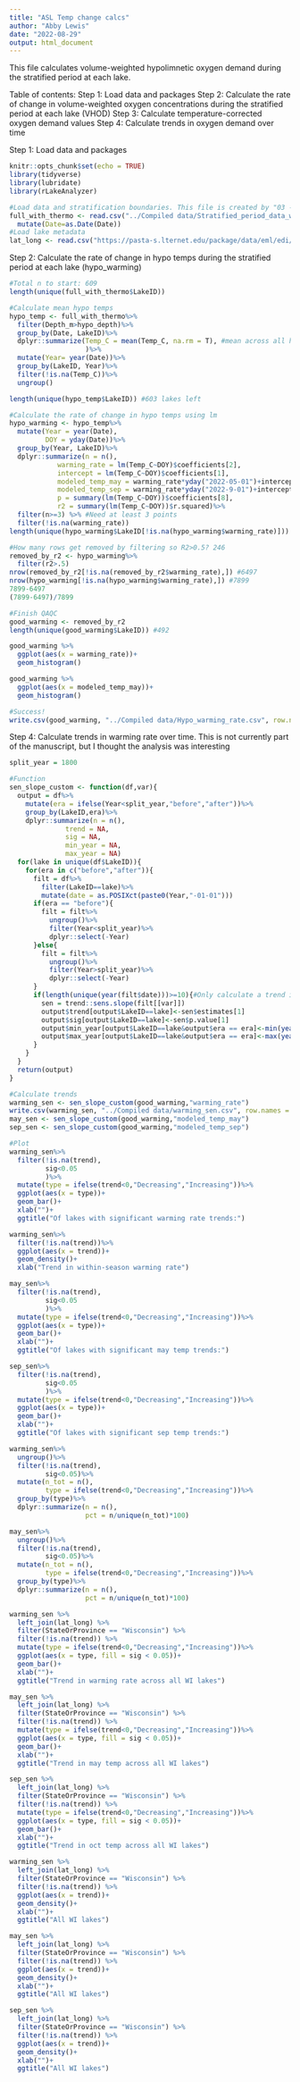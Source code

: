 ```yaml
---
title: "ASL Temp change calcs"
author: "Abby Lewis"
date: "2022-08-29"
output: html_document
---
```


This file calculates volume-weighted hypolimnetic oxygen demand during the stratified period at each lake. 

Table of contents:
Step 1: Load data and packages
Step 2: Calculate the rate of change in volume-weighted oxygen concentrations during the stratified period at each lake (VHOD)
Step 3: Calculate temperature-corrected oxygen demand values
Step 4: Calculate trends in oxygen demand over time


Step 1: Load data and packages
```r
knitr::opts_chunk$set(echo = TRUE)
library(tidyverse)
library(lubridate)
library(rLakeAnalyzer)

#Load data and stratification boundaries. This file is created by "03 - Stratified avgs.Rmd"
full_with_thermo <- read.csv("../Compiled data/Stratified_period_data_with_thermo.csv")%>%
  mutate(Date=as.Date(Date))
#Load lake metadata
lat_long <- read.csv("https://pasta-s.lternet.edu/package/data/eml/edi/1029/9/fadd3eaa25b5fdd1fc4efba70e660579")
```


Step 2: Calculate the rate of change in hypo temps during the stratified period at each lake (hypo_warming)
```r
#Total n to start: 609
length(unique(full_with_thermo$LakeID))

#Calculate mean hypo temps
hypo_temp <- full_with_thermo%>%
  filter(Depth_m>hypo_depth)%>%
  group_by(Date, LakeID)%>%
  dplyr::summarize(Temp_C = mean(Temp_C, na.rm = T), #mean across all hypolimnetic depths
                   )%>%
  mutate(Year= year(Date))%>%
  group_by(LakeID, Year)%>%
  filter(!is.na(Temp_C))%>%
  ungroup()

length(unique(hypo_temp$LakeID)) #603 lakes left

#Calculate the rate of change in hypo temps using lm
hypo_warming <- hypo_temp%>%
  mutate(Year = year(Date),
         DOY = yday(Date))%>%
  group_by(Year, LakeID)%>%
  dplyr::summarize(n = n(),
            warming_rate = lm(Temp_C~DOY)$coefficients[2],
            intercept = lm(Temp_C~DOY)$coefficients[1],
            modeled_temp_may = warming_rate*yday("2022-05-01")+intercept,
            modeled_temp_sep = warming_rate*yday("2022-9-01")+intercept,
            p = summary(lm(Temp_C~DOY))$coefficients[8],
            r2 = summary(lm(Temp_C~DOY))$r.squared)%>%
  filter(n>=3) %>% #Need at least 3 points
  filter(!is.na(warming_rate))
length(unique(hypo_warming$LakeID[!is.na(hypo_warming$warming_rate)])) #502

#How many rows get removed by filtering so R2>0.5? 246
removed_by_r2 <- hypo_warming%>%
  filter(r2>.5)
nrow(removed_by_r2[!is.na(removed_by_r2$warming_rate),]) #6497
nrow(hypo_warming[!is.na(hypo_warming$warming_rate),]) #7899
7899-6497
(7899-6497)/7899

#Finish QAQC
good_warming <- removed_by_r2
length(unique(good_warming$LakeID)) #492

good_warming %>%
  ggplot(aes(x = warming_rate))+
  geom_histogram()

good_warming %>%
  ggplot(aes(x = modeled_temp_may))+
  geom_histogram()

#Success!
write.csv(good_warming, "../Compiled data/Hypo_warming_rate.csv", row.names = F)
```

Step 4: Calculate trends in warming rate over time. This is not currently part of the manuscript, but I thought the analysis was interesting
```r
split_year = 1800

#Function
sen_slope_custom <- function(df,var){
  output = df%>%
    mutate(era = ifelse(Year<split_year,"before","after"))%>%
    group_by(LakeID,era)%>%
    dplyr::summarize(n = n(),
              trend = NA,
              sig = NA,
              min_year = NA,
              max_year = NA)
  for(lake in unique(df$LakeID)){
    for(era in c("before","after")){
      filt = df%>%
        filter(LakeID==lake)%>%
        mutate(date = as.POSIXct(paste0(Year,"-01-01")))
      if(era == "before"){
        filt = filt%>%
          ungroup()%>%
          filter(Year<split_year)%>%
          dplyr::select(-Year)
      }else{
        filt = filt%>%
          ungroup()%>%
          filter(Year>split_year)%>%
          dplyr::select(-Year)
      }
      if(length(unique(year(filt$date)))>=10){#Only calculate a trend if there are 10 years of data
        sen = trend::sens.slope(filt[[var]])
        output$trend[output$LakeID==lake]<-sen$estimates[1]
        output$sig[output$LakeID==lake]<-sen$p.value[1]
        output$min_year[output$LakeID==lake&output$era == era]<-min(year(filt$date))
        output$max_year[output$LakeID==lake&output$era == era]<-max(year(filt$date))
      }
    }
  }
  return(output)
}

#Calculate trends
warming_sen <- sen_slope_custom(good_warming,"warming_rate")
write.csv(warming_sen, "../Compiled data/warming_sen.csv", row.names = F)
may_sen <- sen_slope_custom(good_warming,"modeled_temp_may")
sep_sen <- sen_slope_custom(good_warming,"modeled_temp_sep")

#Plot
warming_sen%>%
  filter(!is.na(trend),
         sig<0.05
         )%>%
  mutate(type = ifelse(trend<0,"Decreasing","Increasing"))%>%
  ggplot(aes(x = type))+
  geom_bar()+
  xlab("")+
  ggtitle("Of lakes with significant warming rate trends:")

warming_sen%>%
  filter(!is.na(trend))%>%
  ggplot(aes(x = trend))+
  geom_density()+
  xlab("Trend in within-season warming rate")

may_sen%>%
  filter(!is.na(trend),
         sig<0.05
         )%>%
  mutate(type = ifelse(trend<0,"Decreasing","Increasing"))%>%
  ggplot(aes(x = type))+
  geom_bar()+
  xlab("")+
  ggtitle("Of lakes with significant may temp trends:")

sep_sen%>%
  filter(!is.na(trend),
         sig<0.05
         )%>%
  mutate(type = ifelse(trend<0,"Decreasing","Increasing"))%>%
  ggplot(aes(x = type))+
  geom_bar()+
  xlab("")+
  ggtitle("Of lakes with significant sep temp trends:")

warming_sen%>%
  ungroup()%>%
  filter(!is.na(trend),
         sig<0.05)%>%
  mutate(n_tot = n(),
         type = ifelse(trend<0,"Decreasing","Increasing"))%>%
  group_by(type)%>%
  dplyr::summarize(n = n(),
                   pct = n/unique(n_tot)*100)

may_sen%>%
  ungroup()%>%
  filter(!is.na(trend),
         sig<0.05)%>%
  mutate(n_tot = n(),
         type = ifelse(trend<0,"Decreasing","Increasing"))%>%
  group_by(type)%>%
  dplyr::summarize(n = n(),
                   pct = n/unique(n_tot)*100)

warming_sen %>%
  left_join(lat_long) %>%
  filter(StateOrProvince == "Wisconsin") %>%
  filter(!is.na(trend)) %>%
  mutate(type = ifelse(trend<0,"Decreasing","Increasing"))%>%
  ggplot(aes(x = type, fill = sig < 0.05))+
  geom_bar()+
  xlab("")+
  ggtitle("Trend in warming rate across all WI lakes")

may_sen %>%
  left_join(lat_long) %>%
  filter(StateOrProvince == "Wisconsin") %>%
  filter(!is.na(trend)) %>%
  mutate(type = ifelse(trend<0,"Decreasing","Increasing"))%>%
  ggplot(aes(x = type, fill = sig < 0.05))+
  geom_bar()+
  xlab("")+
  ggtitle("Trend in may temp across all WI lakes")

sep_sen %>%
  left_join(lat_long) %>%
  filter(StateOrProvince == "Wisconsin") %>%
  filter(!is.na(trend)) %>%
  mutate(type = ifelse(trend<0,"Decreasing","Increasing"))%>%
  ggplot(aes(x = type, fill = sig < 0.05))+
  geom_bar()+
  xlab("")+
  ggtitle("Trend in oct temp across all WI lakes")

warming_sen %>%
  left_join(lat_long) %>%
  filter(StateOrProvince == "Wisconsin") %>%
  filter(!is.na(trend)) %>%
  ggplot(aes(x = trend))+
  geom_density()+
  xlab("")+
  ggtitle("All WI lakes")

may_sen %>%
  left_join(lat_long) %>%
  filter(StateOrProvince == "Wisconsin") %>%
  filter(!is.na(trend)) %>%
  ggplot(aes(x = trend))+
  geom_density()+
  xlab("")+
  ggtitle("All WI lakes")

sep_sen %>%
  left_join(lat_long) %>%
  filter(StateOrProvince == "Wisconsin") %>%
  filter(!is.na(trend)) %>%
  ggplot(aes(x = trend))+
  geom_density()+
  xlab("")+
  ggtitle("All WI lakes")
```
